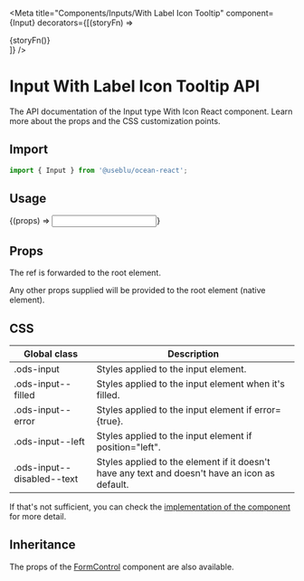 
<Meta
  title="Components/Inputs/With Label Icon Tooltip"
  component={Input}
  decorators={[(storyFn) => <div className="input-story">{storyFn()}</div>]}
/>

# Input With Label Icon Tooltip API

The API documentation of the Input type With Icon React component.
Learn more about the props and the CSS customization points.

## Import

```javascript
import { Input } from '@useblu/ocean-react';
```

## Usage

<Canvas>
  <Story
    name="With Label Icon Tooltip"
    args={{
      label: 'With Icon Label Input',
      placeholder: 'Placeholder...',
      position: 'right',
      helperText: 'Some text here!',
      error: false,
      disabled: false,
      type: 'text',
    }}
    parameters={{
      controls: { exclude: /^blocked*/ },
    }}
    argTypes={{
      type: {
        options: ['text', 'number', 'password'],
        control: { type: 'select' },
      },
      position: {
        options: ['right', 'left'],
        control: { type: 'select' },
      },
      label: {
        control: 'text',
      },
      tooltipMessage: {
        control: 'text',
      },
      placeholder: {
        control: 'text',
      },
      defaultValue: {
        control: 'text',
      },
      disabled: {
        control: 'boolean',
      },
      helperText: {
        control: 'text',
      },
    }}
  >
    {(props) => <Input id="input-with-label-icon-tooltip" {...props} />}
  </Story>
</Canvas>

## Props

<ArgsTable of="." />

The ref is forwarded to the root element.

Any other props supplied will be provided to the root element (native element).

## CSS

| Global class               | Description                                                                                    |
| -------------------------- | ---------------------------------------------------------------------------------------------- |
| .ods-input                 | Styles applied to the input element.                                                           |
| .ods-input--filled         | Styles applied to the input element when it's filled.                                          |
| .ods-input--error          | Styles applied to the input element if error={true}.                                           |
| .ods-input--left           | Styles applied to the input element if position="left".                                        |
| .ods-input--disabled--text | Styles applied to the element if it doesn't have any text and doesn't have an icon as default. |

If that's not sufficient, you can check the [implementation of the component](https://github.com/ocean-ds/ocean-web/blob/master/packages/ocean-react/src/Input/Input.tsx) for more detail.

## Inheritance

The props of the [FormControl](?path=/docs/components-formcontrol--page) component are also available.
